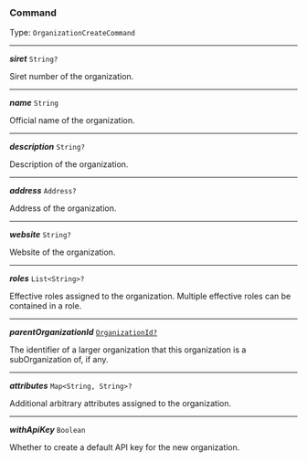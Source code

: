 


### Command

Type: `OrganizationCreateCommand`

---

***siret*** `String?`

Siret number of the organization.



---

***name*** `String`

Official name of the organization.



---

***description*** `String?`

Description of the organization.



---

***address*** `Address?`

Address of the organization.



---

***website*** `String?`

Website of the organization.



---

***roles*** `List<String>?`

Effective roles assigned to the organization. Multiple effective roles can be contained in a role.



---

***parentOrganizationId*** [`OrganizationId?`](#organizationid)

The identifier of a larger organization that this organization is a subOrganization of, if any.



---

***attributes*** `Map<String, String>?`

Additional arbitrary attributes assigned to the organization.



---

***withApiKey*** `Boolean`

Whether to create a default API key for the new organization.



